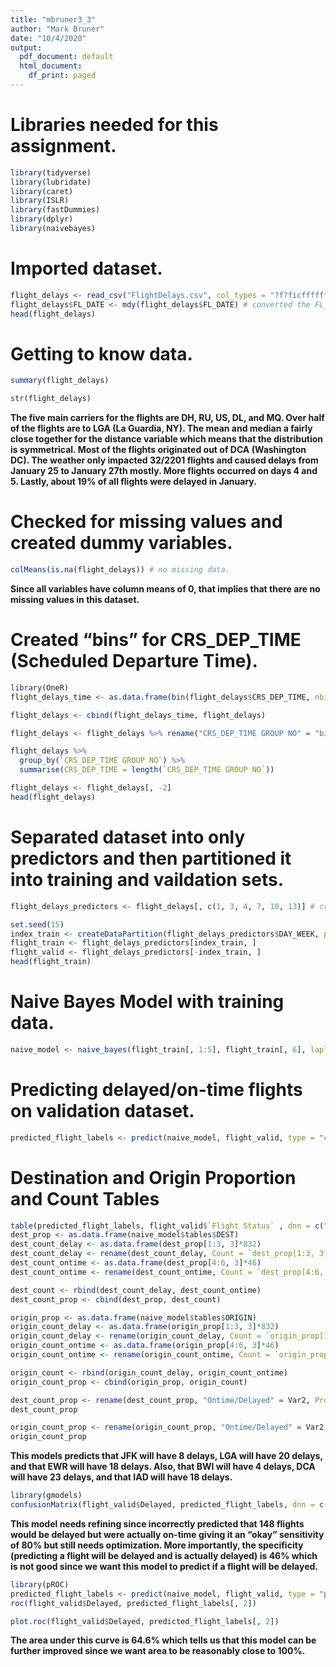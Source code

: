 ```yaml
---
title: "mbruner3_3"
author: "Mark Bruner"
date: "10/4/2020"
output:
  pdf_document: default
  html_document:
    df_print: paged
---
```


# Libraries needed for this assignment.
```r
library(tidyverse)
library(lubridate)
library(caret)
library(ISLR)
library(fastDummies)
library(dplyr)
library(naivebayes)
```
# Imported dataset.
```r
flight_delays <- read_csv("FlightDelays.csv", col_types = "?f?ficfffffff")
flight_delays$FL_DATE <- mdy(flight_delays$FL_DATE) # converted the FL_DATE column to date format.
head(flight_delays)
```
# Getting to know data.
```r
summary(flight_delays)
```

```r
str(flight_delays)
```
**The five main carriers for the flights are DH, RU, US, DL, and MQ. Over half of the flights are to LGA (La Guardia, NY). The mean and median a fairly close together for the distance variable which means that the distribution is symmetrical. Most of the flights originated out of DCA (Washington DC). The weather only impacted 32/2201 flights and caused delays from January 25 to January 27th mostly. More flights occurred on days 4 and 5. Lastly, about 19% of all flights were delayed in January.**

# Checked for missing values and created dummy variables.
```r
colMeans(is.na(flight_delays)) # no missing data.
```
**Since all variables have column means of 0, that implies that there are no missing values in this dataset.**

# Created "bins" for CRS_DEP_TIME (Scheduled Departure Time).
```r
library(OneR)
flight_delays_time <- as.data.frame(bin(flight_delays$CRS_DEP_TIME, nbins = 18, labels = c(1:18)))

flight_delays <- cbind(flight_delays_time, flight_delays)

flight_delays <- flight_delays %>% rename("CRS_DEP_TIME GROUP NO" = "bin(flight_delays$CRS_DEP_TIME, nbins = 18, labels = c(1:18))") 

flight_delays %>%
  group_by(`CRS_DEP_TIME GROUP NO`) %>%
  summarise(CRS_DEP_TIME = length(`CRS_DEP_TIME GROUP NO`))

flight_delays <- flight_delays[, -2]
head(flight_delays)
```

# Separated dataset into only predictors and then partitioned it into training and vaildation sets.
```r
flight_delays_predictors <- flight_delays[, c(1, 3, 4, 7, 10, 13)] # created df with predictors.

set.seed(15)
index_train <- createDataPartition(flight_delays_predictors$DAY_WEEK, p = .6, list = FALSE)
flight_train <- flight_delays_predictors[index_train, ] 
flight_valid <- flight_delays_predictors[-index_train, ]
head(flight_train)
```
# Naive Bayes Model with training data.
```r
naive_model <- naive_bayes(flight_train[, 1:5], flight_train[, 6], laplace = 1)
```

# Predicting delayed/on-time flights on validation dataset.
```r
predicted_flight_labels <- predict(naive_model, flight_valid, type = "class")
```

# Destination and Origin Proportion and Count Tables
```r
table(predicted_flight_labels, flight_valid$`Flight Status` , dnn = c("Prediction", "Actual"))
dest_prop <- as.data.frame(naive_model$tables$DEST)
dest_count_delay <- as.data.frame(dest_prop[1:3, 3]*832)
dest_count_delay <- rename(dest_count_delay, Count = `dest_prop[1:3, 3] * 832`)
dest_count_ontime <- as.data.frame(dest_prop[4:6, 3]*46)
dest_count_ontime <- rename(dest_count_ontime, Count = `dest_prop[4:6, 3] * 46`)

dest_count <- rbind(dest_count_delay, dest_count_ontime)
dest_count_prop <- cbind(dest_prop, dest_count)

origin_prop <- as.data.frame(naive_model$tables$ORIGIN)
origin_count_delay <- as.data.frame(origin_prop[1:3, 3]*832)
origin_count_delay <- rename(origin_count_delay, Count = `origin_prop[1:3, 3] * 832`)
origin_count_ontime <- as.data.frame(origin_prop[4:6, 3]*46)
origin_count_ontime <- rename(origin_count_ontime, Count = `origin_prop[4:6, 3] * 46`)

origin_count <- rbind(origin_count_delay, origin_count_ontime)
origin_count_prop <- cbind(origin_prop, origin_count)

dest_count_prop <- rename(dest_count_prop, "Ontime/Delayed" = Var2, Proportion = "Freq")
dest_count_prop

origin_count_prop <- rename(origin_count_prop, "Ontime/Delayed" = Var2, Proportion = "Freq")
origin_count_prop
```
**This models predicts that JFK will have 8 delays, LGA will have 20 delays, and that EWR will have 18 delays. Also, that BWI will have 4 delays, DCA will have 23 delays, and that IAD will have 18 delays.**

```r
library(gmodels)
confusionMatrix(flight_valid$Delayed, predicted_flight_labels, dnn = c("Actual", "Prediction"))
```

**This model needs refining since incorrectly predicted that 148 flights would be delayed but were actually on-time giving it an "okay" sensitivity of 80% but still needs optimization. More importantly, the specificity (predicting a flight will be delayed and is actually delayed) is 46% which is not good since we want this model to predict if a flight will be delayed.** 


```r
library(pROC)
predicted_flight_labels <- predict(naive_model, flight_valid, type = "prob")
roc(flight_valid$Delayed, predicted_flight_labels[, 2])

plot.roc(flight_valid$Delayed, predicted_flight_labels[, 2])
```
**The area under this curve is 64.6% which tells us that this model can be further improved since we want area to be reasonably close to 100%.** 



